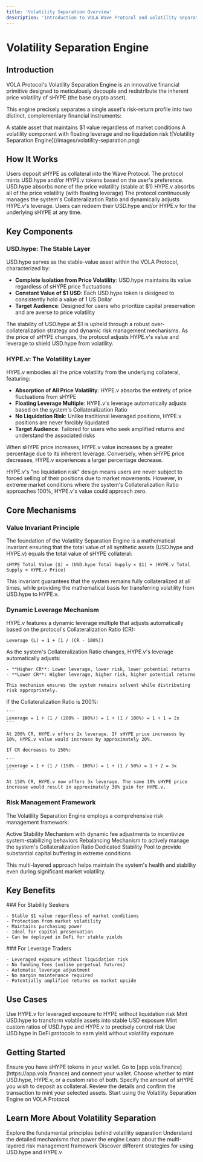```yaml
---
title: 'Volatility Separation Overview'
description: 'Introduction to VOLA Wave Protocol and volatility separation'
---
```


# Volatility Separation Engine

## Introduction

VOLA Protocol's Volatility Separation Engine is an innovative financial primitive designed to meticulously decouple and redistribute the inherent price volatility of sHYPE (the base crypto asset).

This engine precisely separates a single asset's risk-return profile into two distinct, complementary financial instruments:

<CardGroup cols={2}>
  <Card title="USD.hype" icon="dollar-sign">
    A stable asset that maintains $1 value regardless of market conditions
  </Card>
  <Card title="HYPE.v" icon="chart-line">
    A volatility component with floating leverage and no liquidation risk
  </Card>
</CardGroup>

<Frame>
  ![Volatility Separation Engine](/images/volatility-separation.png)
</Frame>

## How It Works

<Steps>
  <Step title="Deposit Collateral">
    Users deposit sHYPE as collateral into the Wave Protocol.
  </Step>
  <Step title="Mint Financial Instruments">
    The protocol mints USD.hype and/or HYPE.v tokens based on the user's preference.
  </Step>
  <Step title="Volatility Separation">
    USD.hype absorbs none of the price volatility (stable at $1)
    HYPE.v absorbs all of the price volatility (with floating leverage)
  </Step>
  <Step title="Automated Risk Management">
    The protocol continuously manages the system's Collateralization Ratio and dynamically adjusts HYPE.v's leverage.
  </Step>
  <Step title="Redemption">
    Users can redeem their USD.hype and/or HYPE.v for the underlying sHYPE at any time.
  </Step>
</Steps>

## Key Components

### USD.hype: The Stable Layer

<Card>
  USD.hype serves as the stable-value asset within the VOLA Protocol, characterized by:
  
  - **Complete Isolation from Price Volatility**: USD.hype maintains its value regardless of sHYPE price fluctuations
  - **Constant Value of $1 USD**: Each USD.hype token is designed to consistently hold a value of 1 US Dollar
  - **Target Audience**: Designed for users who prioritize capital preservation and are averse to price volatility
</Card>

The stability of USD.hype at $1 is upheld through a robust over-collateralization strategy and dynamic risk management mechanisms. As the price of sHYPE changes, the protocol adjusts HYPE.v's value and leverage to shield USD.hype from volatility.

### HYPE.v: The Volatility Layer

<Card>
  HYPE.v embodies all the price volatility from the underlying collateral, featuring:
  
  - **Absorption of All Price Volatility**: HYPE.v absorbs the entirety of price fluctuations from sHYPE
  - **Floating Leverage Multiple**: HYPE.v's leverage automatically adjusts based on the system's Collateralization Ratio
  - **No Liquidation Risk**: Unlike traditional leveraged positions, HYPE.v positions are never forcibly liquidated
  - **Target Audience**: Tailored for users who seek amplified returns and understand the associated risks
</Card>

When sHYPE price increases, HYPE.v value increases by a greater percentage due to its inherent leverage. Conversely, when sHYPE price decreases, HYPE.v experiences a larger percentage decrease.

<Note>
  HYPE.v's "no liquidation risk" design means users are never subject to forced selling of their positions due to market movements. However, in extreme market conditions where the system's Collateralization Ratio approaches 100%, HYPE.v's value could approach zero.
</Note>

## Core Mechanisms

### Value Invariant Principle

The foundation of the Volatility Separation Engine is a mathematical invariant ensuring that the total value of all synthetic assets (USD.hype and HYPE.v) equals the total value of sHYPE collateral:

```
sHYPE Total Value ($) = (USD.hype Total Supply × $1) + (HYPE.v Total Supply × HYPE.v Price)
```

This invariant guarantees that the system remains fully collateralized at all times, while providing the mathematical basis for transferring volatility from USD.hype to HYPE.v.

### Dynamic Leverage Mechanism

HYPE.v features a dynamic leverage multiple that adjusts automatically based on the protocol's Collateralization Ratio (CR):

```
Leverage (L) = 1 + (1 / (CR - 100%))
```

<Tabs>
  <Tab title="Concept">
    As the system's Collateralization Ratio changes, HYPE.v's leverage automatically adjusts:
    
    - **Higher CR**: Lower leverage, lower risk, lower potential returns
    - **Lower CR**: Higher leverage, higher risk, higher potential returns
    
    This mechanism ensures the system remains solvent while distributing risk appropriately.
  </Tab>
  <Tab title="Example">
    If the Collateralization Ratio is 200%:
    
    ```
    Leverage = 1 + (1 / (200% - 100%)) = 1 + (1 / 100%) = 1 + 1 = 2x
    ```
    
    At 200% CR, HYPE.v offers 2x leverage. If sHYPE price increases by 10%, HYPE.v value would increase by approximately 20%.
    
    If CR decreases to 150%:
    
    ```
    Leverage = 1 + (1 / (150% - 100%)) = 1 + (1 / 50%) = 1 + 2 = 3x
    ```
    
    At 150% CR, HYPE.v now offers 3x leverage. The same 10% sHYPE price increase would result in approximately 30% gain for HYPE.v.
  </Tab>
</Tabs>

### Risk Management Framework

The Volatility Separation Engine employs a comprehensive risk management framework:

<CardGroup cols={3}>
  <Card title="Level 1" icon="shield-halved">
    Active Stability Mechanism with dynamic fee adjustments to incentivize system-stabilizing behaviors
  </Card>
  <Card title="Level 2" icon="shield">
    Rebalancing Mechanism to actively manage the system's Collateralization Ratio
  </Card>
  <Card title="Level 3" icon="shield-check">
    Dedicated Stability Pool to provide substantial capital buffering in extreme conditions
  </Card>
</CardGroup>

This multi-layered approach helps maintain the system's health and stability even during significant market volatility.

## Key Benefits

<Columns>
  <Column>
    ### For Stability Seekers
    
    - Stable $1 value regardless of market conditions
    - Protection from market volatility
    - Maintains purchasing power
    - Ideal for capital preservation
    - Can be deployed in DeFi for stable yields
  </Column>
  <Column>
    ### For Leverage Traders
    
    - Leveraged exposure without liquidation risk
    - No funding fees (unlike perpetual futures)
    - Automatic leverage adjustment
    - No margin maintenance required
    - Potentially amplified returns on market upside
  </Column>
</Columns>

## Use Cases

<CardGroup cols={2}>
  <Card title="Risk-Free Leverage" icon="chart-line">
    Use HYPE.v for leveraged exposure to HYPE without liquidation risk
  </Card>
  <Card title="Stable Value Creation" icon="dollar-sign">
    Mint USD.hype to transform volatile assets into stable USD exposure
  </Card>
  <Card title="Customized Risk Profile" icon="sliders">
    Mint custom ratios of USD.hype and HYPE.v to precisely control risk
  </Card>
  <Card title="Stable Yield Farming" icon="seedling">
    Use USD.hype in DeFi protocols to earn yield without volatility exposure
  </Card>
</CardGroup>

## Getting Started

<Steps>
  <Step title="Acquire sHYPE">
    Ensure you have sHYPE tokens in your wallet.
  </Step>
  <Step title="Visit VOLA Protocol App">
    Go to [app.vola.finance](https://app.vola.finance) and connect your wallet.
  </Step>
  <Step title="Select Asset to Mint">
    Choose whether to mint USD.hype, HYPE.v, or a custom ratio of both.
  </Step>
  <Step title="Enter Amount">
    Specify the amount of sHYPE you wish to deposit as collateral.
  </Step>
  <Step title="Confirm Transaction">
    Review the details and confirm the transaction to mint your selected assets.
  </Step>
</Steps>

<Card title="Try it now" icon="rocket" href="https://app.vola.finance/mint">
  Start using the Volatility Separation Engine on VOLA Protocol
</Card>

## Learn More About Volatility Separation

<CardGroup cols={2}>
  <Card title="Core Concepts" icon="book" href="/volatility-separation/core-concepts">
    Explore the fundamental principles behind volatility separation
  </Card>
  <Card title="Mechanisms" icon="gears" href="/volatility-separation/mechanisms">
    Understand the detailed mechanisms that power the engine
  </Card>
  <Card title="Risk Management" icon="shield" href="/volatility-separation/risk-management">
    Learn about the multi-layered risk management framework
  </Card>
  <Card title="User Strategies" icon="chess" href="/volatility-separation/user-scenarios">
    Discover different strategies for using USD.hype and HYPE.v
  </Card>
</CardGroup> 